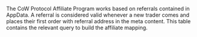The CoW Protocol Affiliate Program works based on referrals contained in AppData. A referral is considered valid whenever a new trader comes and places their first  order with referral address in the meta content. This table contains the relevant  query to build the affiliate mapping.
